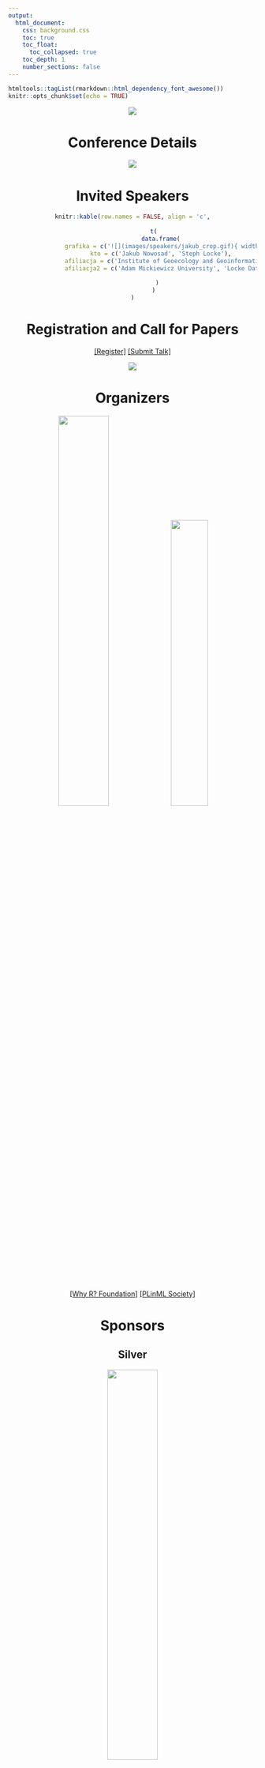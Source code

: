 ```yaml
---
output: 
  html_document:
    css: background.css
    toc: true
    toc_float:
      toc_collapsed: true
    toc_depth: 1
    number_sections: false
---
```


```r
htmltools::tagList(rmarkdown::html_dependency_font_awesome())
knitr::opts_chunk$set(echo = TRUE)
```


<center>


![](konfa2019_photo.jpg)


# Conference Details


![](onepager_small.jpg)

# Invited Speakers


```r
knitr::kable(row.names = FALSE, align = 'c',
                         
            t(
                data.frame(
                grafika = c('![](images/speakers/jakub_crop.gif){ width=300px }', '![](images/speakers/steph_crop.gif){ width=300px }'),
                kto = c('Jakub Nowosad', 'Steph Locke'),
                afiliacja = c('Institute of Geoecology and Geoinformation', 'Principal Consultant (GBR)'),
                afiliacja2 = c('Adam Mickiewicz University', 'Locke Data')
                
              )
            )
)
```




# Registration and Call for Papers

[[Register]](http://whyr.pl/2019/register/)
[[Submit Talk]](http://whyr.pl/2019/submit/) 

![](timeline_small.jpg)

# Organizers

![](foundation.jpg){ width=45% } ![](plinml.png){ width=38.5% }

[[Why R? Foundation]](http://whyr.pl/)
[[PLinML Society]](http://plinml.mimuw.edu.pl/) 

# Sponsors

## Silver

![](images/sponsors/idash.png){ width=45% } 

## Bronze

![](images/sponsors/rconsorcium.png){ width=45% } 
![](images/sponsors/rstudio.png){ width=45% } 

# Pre Meetings

![](premeetings.jpg)


# Social Media

<a href='http://twitter.com/whyRconf'><i class='fa fa-twitter'></i></a>&nbsp;&nbsp;<a href='http://facebook.com/whyRconf/'><i class='fa fa-facebook'></i></a>&nbsp;&nbsp;<a href='https://github.com/WhyRFoundation'><i class='fa fa-github'></i></a>&nbsp;&nbsp;<br>

# Previous Editions


[[2017 After Movie]](https://vimeo.com/239259242) &nbsp;&nbsp; [[2017 Photos]](https://www.facebook.com/whyRconf/photos/) &nbsp;&nbsp; [[2017 Presentations]](https://github.com/WhyR2017/prezentacje)

[[2018 After Movie]](https://www.youtube.com/watch?v=NNsceaqEP1w) &nbsp;&nbsp; [[2018 Photos]](https://www.facebook.com/whyRconf/photos/) &nbsp;&nbsp; [[2018 Presentations]](https://github.com/WhyR2018/presentations)

```r
# <iframe src="https://player.vimeo.com/video/239259242?title=0&byline=0&portrait=0" width="640" height="360" frameborder="0" allow="autoplay; fullscreen" allowfullscreen></iframe>
# <p><a href="https://vimeo.com/239259242">Why R? 2017</a></p>

```

# Code of Conduct

<div class="coc">
Source: our code of conduct was adapted from the <a href="https://user2017.brussels/code-of-conduct/">useR! 2017 code of conduct</a>.


All attendees, speakers, sponsors and volunteers at Why R? 2019 are required to agree to the following code of conduct. Organizers will enforce this code throughout and expect cooperation in ensuring a safe environment for all.

Harassment includes offensive verbal comments related to gender, sexual orientation, disability, physical appearance, body size, race, religion, sexual and or discriminatory images in public spaces, deliberate intimidation, stalking, following, harassing photography or recording, sustained disruption of talks or other events, inappropriate physical contact, and unwelcome sexual attention.

Participants asked to stop any harassing behavior are expected to comply immediately.

Sponsors are also subject to the anti-harassment policy. In particular, sponsors should not use sexualized images, activities, or other material. Staff epresenting sponsors should not use sexualized clothing/uniforms/costumes, or otherwise create a sexualized environment.

Participants engaging in harassing behavior may be sanctioned in any way organizers deem appropriate, including expulsion from the conference without refund and providing details to partner institutions and events.

If you are being harassed, notice that someone else is being harassed, or have any other concerns, please contact a member of Why R? 2019 staff immediately. Why R? 2019 staff can be readily identified as they will be wearing distinctive Why R? 2019 arm bands.

Why R? 2019 staff will be happy to help participants contact hotel/venue security or local law enforcement, provide escorts, or otherwise assist those experiencing harassment to feel safe for the duration of Why R? 2019. We value your attendance.
</div>
</center>